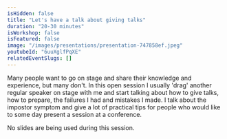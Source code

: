 ```yaml
---
isHidden: false
title: "Let's have a talk about giving talks"
duration: "20-30 minutes"
isWorkshop: false
isFeatured: false
image: "/images/presentations/presentation-747858ef.jpeg"
youtubeId: "6uuXglfPqXE"
relatedEventSlugs: []
---
```


Many people want to go on stage and share their knowledge and experience, but many don't. In this open session I usually 'drag' another regular speaker on stage with me and start talking about how to give talks, how to prepare, the failures I had and mistakes I made. I talk about the impostor symptom and give a lot of practical tips for people who would like to some day present a session at a conference.

No slides are being used during this session.